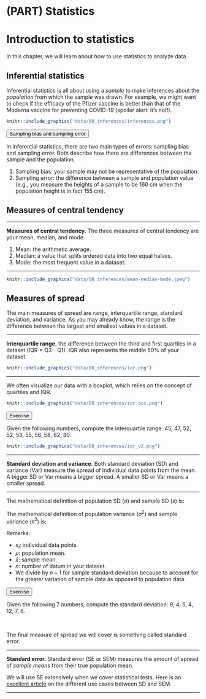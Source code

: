 # (PART) Statistics {-}

# Introduction to statistics

In this chapter, we will learn about how to use statistics to analyze data.


## Inferential statistics

Inferential statistics is all about using a *sample* to make inferences about the *population* from which the sample was drawn. For example, we might want to check if the efficacy of the Pfizer vaccine is better than that of the Moderna vaccine for preventing COVID-19 (spoiler alert: it's not!).

```r
knitr::include_graphics("data/08_inferences/inferences.png")
```

<button class="collapsible">Sampling bias and sampling error</button>
<div class="collapse_content">
In inferential statistics, there are two main types of errors: sampling bias and sampling error. Both describe how there are differences between the sample and the population.

1. Sampling bias: your sample may not be representative of the population.
1. Sampling error: the difference between a sample and population value (e.g., you measure the heights of a sample to be 160 cm when the population height is in fact 155 cm).
</div>


## Measures of central tendency

---

**Measures of central tendency.** The three measures of central tendency are your mean, median, and mode.

1. Mean: the arithmetic average.
1. Median: a value that splits ordered data into two equal halves.
1. Mode: the most frequent value in a dataset.

---

```r
knitr::include_graphics("data/08_inferences/mean-median-mode.jpeg")
```


## Measures of spread

The main measures of spread are range, interquartile range, standard deviation, and variance. As you may already know, the range is the difference between the largest and smallest values in a dataset.

---

**Interquartile range.** the difference between the third and first quartiles in a dataset (IQR = Q3 - Q1). IQR also represents the middle 50% of your dataset.

```r
knitr::include_graphics("data/08_inferences/iqr.png")
```

---

We often visualize our data with a boxplot, which relies on the concept of quartiles and IQR.

```r
knitr::include_graphics("data/08_inferences/iqr_box.png")
```

<button class="collapsible">Exercise</button>
<div class="collapse_content">

Given the following numbers, compute the interquartile range: 45, 47, 52, 52, 53, 55, 56, 58, 62, 80.

```r
knitr::include_graphics("data/08_inferences/iqr_v2.png")
```

</div>


---

**Standard deviation and variance.** Both standard deviation (SD) and variance (Var) measure the spread of individual data points from the mean. A bigger SD or Var means a bigger spread. A smaller SD or Var means a smaller spread.

---

The mathematical definition of population SD ($\sigma$) and sample SD ($s$) is:

\begin{align}
  \sigma &= \sqrt{\frac{\sum_{i=1}^n (x_i - \mu)^2}{n}} \\
  s &= \sqrt{\frac{\sum_{i=1}^n (x_i - \bar{x})^2}{n-1}}
\end{align}

The mathematical definition of population variance ($\sigma^2$) and sample variance ($s^2$) is:

\begin{align}
  \sigma^2 &= \frac{\sum_{i=1}^n (x_i - \mu)^2}{n} \\
  s^2 &= \frac{\sum_{i=1}^n (x_i - \bar{x})^2}{n-1}
\end{align}

Remarks:

- $x_i$: individual data points.
- $\mu$: population mean.
- $\bar{x}$: sample mean.
- $n$: number of datum in your dataset.
- We divide by $n-1$ for sample standard deviation because to account for the greater variation of sample data as opposed to population data.


<button class="collapsible">Exercise</button>
<div class="collapse_content">

Given the following 7 numbers, compute the standard deviation: 9, 4, 5, 4, 12, 7, 8.

\begin{align*}
  \mu &= \frac{9 + 4 + 5 + 4 + 12 + 7 + 8}{7} = 7 \\
  \sigma &= \sqrt{\frac{\sum (x_i - \mu)^2}{n}} \\
  &= \sqrt{ \frac{ (9-7)^2 + (4-7)^2 + \cdots }{7} } \\
  &\approx 2.73
\end{align*}

</div>

<br>

The final measure of spread we will cover is something called standard error.

---

**Standard error.** Standard error (SE or SEM) measures the amount of spread of *sample means* from their true population mean.

\begin{equation}
  SE = \frac{\sigma}{\sqrt{n}}
\end{equation}

We will use SE extensively when we cover statistical tests. Here is an [excellent article](https://www.ncbi.nlm.nih.gov/pmc/articles/PMC3487226/) on the different use cases between SD and SEM.

---


<script>
iFrameResize({}, ".interactive");
  
var coll = document.getElementsByClassName("collapsible");
for (var i = 0; i < coll.length; i++) {
  coll[i].addEventListener("click", function() {
    this.classList.toggle("active");
    var content = this.nextElementSibling;
    if (content.style.maxHeight){
      content.style.maxHeight = null;
      setTimeout(function() {
        content.style.paddingTop = "0";
        content.style.paddingBottom = "0";
      }, 250)
    } else {
      content.style.paddingTop = "15px";
      content.style.paddingBottom = "10px";
      content.style.maxHeight = content.scrollHeight + "px";
    } 
  });
}
</script>

